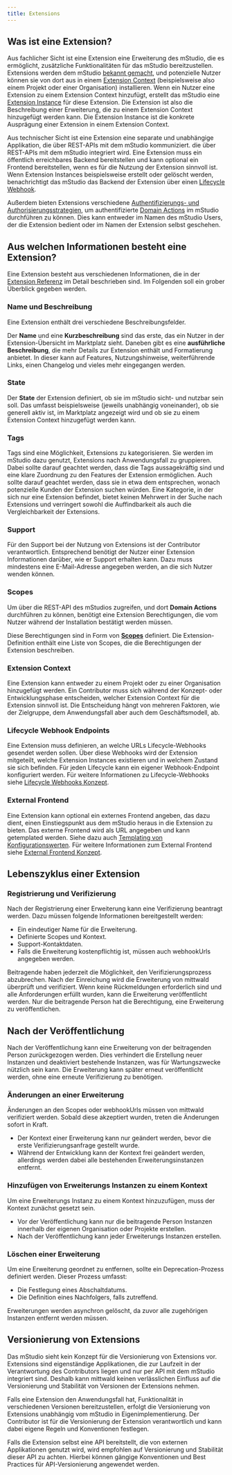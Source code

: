 ```yaml
---
title: Extensions
---
```


## Was ist eine Extension?

Aus fachlicher Sicht ist eine Extension eine Erweiterung des mStudio, die es ermöglicht,
zusätzliche Funktionalitäten für das mStudio bereitzustellen.
Extensions werden dem mStudio [bekannt gemacht](../../how-to/create-extension), und potenzielle Nutzer können sie von dort aus in einem [Extension Context](../../glossary#extension-context) (beispielsweise also einem Projekt oder einer Organisation) installieren.
Wenn ein Nutzer eine Extension zu einem Extension Context hinzufügt, erstellt das mStudio eine [Extension Instance](../../glossary#extension-instance) für diese Extension.
Die Extension ist also die Beschreibung einer Erweiterung, die zu einem Extension Context hinzugefügt werden kann.
Die Extension Instance ist die konkrete Ausprägung einer Extension in einem Extension Context.

Aus technischer Sicht ist eine Extension eine separate und unabhängige Applikation, die über REST-APIs mit dem mStudio kommuniziert.
die über REST-APIs mit dem mStudio integriert wird.
Eine Extension muss ein öffentlich erreichbares Backend bereitstellen und kann optional ein Frontend bereitstellen,
wenn es für die Nutzung der Extension sinnvoll ist.
Wenn Extension Instances beispielsweise erstellt oder gelöscht werden, benachrichtigt das mStudio das Backend der Extension über einen [Lifecycle Webhook](../concepts/lifecycle-webhooks).

Außerdem bieten Extensions verschiedene [Authentifizierungs- und Authorisierungsstrategien](../concepts/authentication),
um authentifizierte [Domain Actions](../../glossary#domain-action) im mStudio durchführen zu können.
Dies kann entweder im Namen des mStudio Users, der die Extension bedient oder im Namen der Extension selbst geschehen.

## Aus welchen Informationen besteht eine Extension?

Eine Extension besteht aus verschiedenen Informationen, die in der [Extension Referenz](../../reference/extensions) im Detail beschrieben sind.
Im Folgenden soll ein grober Überblick gegeben werden.

### Name und Beschreibung

Eine Extension enthält drei verschiedene Beschreibungsfelder.

Der **Name** und eine **Kurzbeschreibung** sind das erste, das ein Nutzer in der Extension-Übersicht im Marktplatz sieht.
Daneben gibt es eine **ausführliche Beschreibung**, die mehr Details zur Extension enthält und Formatierung anbietet.
In dieser kann auf Features, Nutzungshinweise, weiterführende Links, einen Changelog und vieles mehr eingegangen werden.

### State

Der **State** der Extension definiert, ob sie im mStudio sicht- und nutzbar sein soll.
Das umfasst beispielsweise (jeweils unabhängig voneinander), ob sie generell aktiv ist, im Marktplatz angezeigt wird und ob sie zu einem Extension Context hinzugefügt werden kann.

### Tags

Tags sind eine Möglichkeit, Extensions zu kategorisieren.
Sie werden im mStudio dazu genutzt, Extensions nach Anwendungsfall zu gruppieren.
Dabei sollte darauf geachtet werden, dass die Tags aussagekräftig sind und eine klare Zuordnung zu den Features der Extension ermöglichen.
Auch sollte darauf geachtet werden, dass sie in etwa dem entsprechen, wonach potenzielle Kunden der Extension suchen würden.
Eine Kategorie, in der sich nur eine Extension befindet, bietet keinen Mehrwert in der Suche nach Extensions
und verringert sowohl die Auffindbarkeit als auch die Vergleichbarkeit der Extensions.

### Support

Für den Support bei der Nutzung von Extensions ist der Contributor verantwortlich.
Entsprechend benötigt der Nutzer einer Extension Informationen darüber, wie er Support erhalten kann.
Dazu muss mindestens eine E-Mail-Adresse angegeben werden, an die sich Nutzer wenden können.

### Scopes

Um über die REST-API des mStudios zugreifen, und dort **Domain Actions** durchführen zu können, benötigt eine Extension Berechtigungen, die vom Nutzer während der Installation bestätigt werden müssen.

Diese Berechtigungen sind in Form von [**Scopes**](../concepts/scopes) definiert. Die Extension-Definition enthält eine Liste von Scopes, die die Berechtigungen der Extension beschreiben.

### Extension Context

Eine Extension kann entweder zu einem Projekt oder zu einer Organisation hinzugefügt werden.
Ein Contributor muss sich während der Konzept- oder Entwicklungsphase entscheiden, welcher Extension Context für die Extension sinnvoll ist.
Die Entscheidung hängt von mehreren Faktoren, wie der Zielgruppe, dem Anwendungsfall aber auch dem Geschäftsmodell, ab.

### Lifecycle Webhook Endpoints

Eine Extension muss definieren, an welche URLs Lifecycle-Webhooks gesendet werden sollen.
Über diese Webhooks wird der Extension mitgeteilt, welche Extension Instances existieren und in welchem Zustand sie sich befinden.
Für jeden Lifecycle kann ein eigener Webhook-Endpoint konfiguriert werden.
Für weitere Informationen zu Lifecycle-Webhooks siehe [Lifecycle Webhooks Konzept](../concepts/lifecycle-webhooks).

### External Frontend

Eine Extension kann optional ein externes Frontend angeben, das dazu dient, einen Einstiegspunkt aus dem mStudio heraus in die Extension zu bieten.
Das externe Frontend wird als URL angegeben und kann getemplated werden.
Siehe dazu auch [Templating von Konfigurationswerten](../concepts/templating).
Für weitere Informationen zum External Frontend siehe [External Frontend Konzept](../concepts/external-frontend).

## Lebenszyklus einer Extension

### Registrierung und Verifizierung

Nach der Registrierung einer Erweiterung kann eine Verifizierung beantragt werden.
Dazu müssen folgende Informationen bereitgestellt werden:

- Ein eindeutiger Name für die Erweiterung.
- Definierte Scopes und Kontext.
- Support-Kontaktdaten.
- Falls die Erweiterung kostenpflichtig ist, müssen auch webhookUrls angegeben werden.

Beitragende haben jederzeit die Möglichkeit, den Verifizierungsprozess abzubrechen.
Nach der Einreichung wird die Erweiterung von mittwald überprüft und verifiziert.
Wenn keine Rückmeldungen erforderlich sind und alle Anforderungen erfüllt wurden, kann die Erweiterung veröffentlicht werden.
Nur die beitragende Person hat die Berechtigung, eine Erweiterung zu veröffentlichen.

## Nach der Veröffentlichung

Nach der Veröffentlichung kann eine Erweiterung von der beitragenden Person zurückgezogen werden.
Dies verhindert die Erstellung neuer Instanzen und deaktiviert bestehende Instanzen, was für Wartungszwecke nützlich sein kann.
Die Erweiterung kann später erneut veröffentlicht werden, ohne eine erneute Verifizierung zu benötigen.

### Änderungen an einer Erweiterung

Änderungen an den Scopes oder webhookUrls müssen von mittwald verifiziert werden.
Sobald diese akzeptiert wurden, treten die Änderungen sofort in Kraft.

- Der Kontext einer Erweiterung kann nur geändert werden, bevor die erste Verifizierungsanfrage gestellt wurde.
- Während der Entwicklung kann der Kontext frei geändert werden, allerdings werden dabei alle bestehenden Erweiterungsinstanzen entfernt.

### Hinzufügen von Erweiterungs Instanzen zu einem Kontext

Um eine Erweiterungs Instanz zu einem Kontext hinzuzufügen, muss der Kontext zunächst gesetzt sein.

- Vor der Veröffentlichung kann nur die beitragende Person Instanzen innerhalb der eigenen Organisation oder Projekte erstellen.
- Nach der Veröffentlichung kann jeder Erweiterungs Instanzen erstellen.

### Löschen einer Erweiterung

Um eine Erweiterung geordnet zu entfernen, sollte ein Deprecation-Prozess definiert werden.
Dieser Prozess umfasst:

- Die Festlegung eines Abschaltdatums.
- Die Definition eines Nachfolgers, falls zutreffend.

Erweiterungen werden asynchron gelöscht, da zuvor alle zugehörigen Instanzen entfernt werden müssen.

## Versionierung von Extensions

Das mStudio sieht kein Konzept für die Versionierung von Extensions vor.
Extensions sind eigenständige Applikationen, die zur Laufzeit in der Verantwortung des Contributors liegen
und nur per API mit dem mStudio integriert sind.
Deshalb kann mittwald keinen verlässlichen Einfluss auf die Versionierung und Stabilität von Versionen der Extensions nehmen.

Falls eine Extension den Anwendungsfall hat, Funktionalität in verschiedenen Versionen bereitzustellen,
erfolgt die Versionierung von Extensions unabhängig vom mStudio in Eigenimplementierung.
Der Contributor ist für die Versionierung der Extension verantwortlich und kann dabei eigene Regeln und Konventionen festlegen.

Falls die Extension selbst eine API bereitstellt, die von externen Applikationen genutzt wird,
wird empfohlen auf Versionierung und Stabilität dieser API zu achten.
Hierbei können gängige Konventionen und Best Practices für API-Versionierung angewendet werden.
